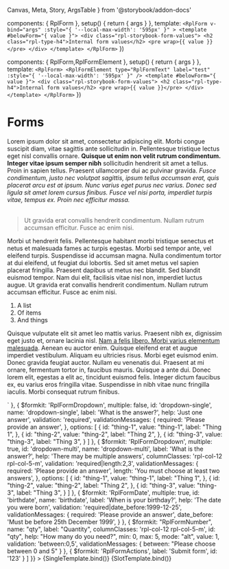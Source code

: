   Canvas,
  Meta,
  Story,
  ArgsTable
} from '@storybook/addon-docs'

  components: { RplForm },
  setup() {
    return { args }
  },
  template: `
    <RplForm
      v-bind="args"
      :style="{
        '--local-max-width': '595px'
      }"
    >
      <template #belowForm="{ value }">
        <div class="rpl-storybook-form-values">
          <h2 class="rpl-type-h4">Internal form values</h2>
          <pre wrap>{{ value }}</pre>
        </div>
      </template>
    </RplForm>
  `
})

  components: { RplForm,RplFormElement },
  setup() {
    return { args }
  },
  template: `
  <RplForm>
    <RplFormElement
      type="RplFormText"
      label="test"
      :style="{
        '--local-max-width': '595px'
      }"
    />
    <template #belowForm="{ value }">
      <div class="rpl-storybook-form-values">
        <h2 class="rpl-type-h4">Internal form values</h2>
        <pre wrap>{{ value }}</pre>
      </div>
    </template>
  </RplForm>
  `
})

<Meta title='Forms/Form' component={RplForm} />

# Forms

<ArgsTable of={RplForm} />

<Canvas>
  <Story
    name='Default'
    args={{
      id: 'test123form',
      schema: [
        {
          $formkit: 'RplFormText',
          name: 'long_enquiry',
          label: 'What kind of long enquiry do you have?',
          id: 'text',
          suffixIcon: 'icon-search',
          help: 'Do you need help?',
          validationLabel: 'enquiry',
          validation: 'required|length:0,20',
          columnClasses: 'rpl-col-6 rpl-col-3-m'
        },
        {
          $formkit: 'RplFormText',
          name: 'Text no icons',
          label: 'RplFormText Should you flush tissues down the toilet?',
          id: 'textnoicons',
          value: 'test content',
          help: 'Do you need help?',
          validation: 'required',
          columnClasses: 'rpl-col-12 rpl-col-5-m'
        },
        {
          $formkit: 'RplFormEmail',
          name: 'Text',
          label: 'Email',
          id: 'email',
          help: 'Add your work email',
          validation: 'required'
        },
        {
          $formkit: 'RplFormTel',
          name: 'tel',
          label: 'Mobile number',
          id: 'tel',
          help: 'Please enter a valid mobile number',
          validation:[['required'],['matches', /^(?:\+?(61))? ?(?:\((?=.*\)))?(0?[2-57-8])\)? ?(\d\d(?:[- ](?=\d{3})|(?!\d\d[- ]?\d[- ]))\d\d[- ]?\d[- ]?\d{3})$/]],
          validationMessages: {
            required: 'We require a mobile for verification purposes',
            matches: 'Please enter a valid mobile number'
          }
        },
        {
          $formkit: "RplFormText",
          name: "role",
          label: "Role",
          id: "role",
          help: "Enter your role",
          counter: "word",
          counterMin: 0,
          counterMax: 5,
          validation: [[['matches', /^\\W*(\\w+(\\W+|$)){0,5}$/]]],
          validationMessages: {
            matches: "You can enter a maximum of 5 words"
          }
        },
        {
          $formkit: 'RplFormTextarea',
          name: 'message',
          label: 'Message',
          id: 'message',
          help: 'Please enter a message',
          counter: 'character',
          counterMin: 10,
          counterMax: 50,
          validation: [['required'], ['length', 10, 50]],
          validationMessages: {
            required: 'The message field is required',
            matches: 'Please enter between 10 and 50 characters',
          }
        },
        {
          $formkit: 'RplFormCheckbox',
          id: 'single-checkbox',
          name: 'single-checkbox',
          label: 'How are you?',
          checkboxLabel: 'I am good thanks',
          help: 'A common human greeting',
          value: false,
          validation: 'accepted',
          validationMessages: {
            accepted: 'Please confirm that you are good thanks',
          }
        },
        {
          $formkit: 'RplFormCheckboxGroup',
          id: 'checkbox-group',
          name: 'checkbox-group',
          label: 'What is the answer?',
          help: 'There may be multiple answers',
          value: [],
          validation: 'required|length:2,3',
          validationMessages: {
            required: 'Please provide an answer',
            length: 'You must choose at least two answers',
          },
          options: [
            {
              id: "checkbox-group-thing-1",
              value: "thing-1",
              label: "Thing 1",
            },
            {
              id: "checkbox-group-thing-2",
              value: "thing-2",
              label: "Thing 2",
            },
            {
              id: "checkbox-group-thing-3",
              value: "thing-3",
              label: "Thing 3",
            }
          ]
        },
        {
          $formkit: 'RplFormRadioGroup',
          id: 'radio-group',
          name: 'radio-group',
          label: 'Favourite colour?',
          help: 'There is only one answer',
          value: 'undefined',
          validation: 'required',
          validationMessages: {
            required: 'Please choose a colour'
          },
          options: [
            {
              id: "radio-1",
              label: "Red",
              value: "red",
            },
            {
              id: "radio-2",
              label: "Green",
              value: "green",
            },
            {
              id: "radio-3",
              label: "Blue",
              value: "blue",
            }
          ]
        },
        {
          $formkit: 'RplFormOptionButtons',
          id: 'option-buttons',
          name: 'option-buttons',
          label: 'Favourite fruit?',
          help: 'What is it?',
          value: '',
          validation: 'required',
          validationMessages: {
            required: 'Please choose a fruit'
          },
          options: [
            {
              id: 'ob-1',
              label: 'Apple',
            },
            {
              id: 'ob-2',
              label: 'Oranges',
            },
            {
              id: 'ob-3',
              label: 'Pear',
            },
            {
              id: 'ob-4',
              label: 'Strawberries',
            },
            {
              id: 'ob-5',
              label: 'Watermelon',
            },
          ]
        },
        {
          $formkit: 'RplFormContent',
          html: `<p>Lorem ipsum dolor sit amet, consectetur adipiscing elit. Morbi congue suscipit diam, vitae sagittis ante sollicitudin in. Pellentesque tristique lectus eget nisl convallis ornare. <strong>Quisque ut enim non velit rutrum condimentum. Integer vitae ipsum semper nibh</strong> sollicitudin hendrerit sit amet a tellus. Proin in sapien tellus. Praesent ullamcorper dui ac pulvinar gravida.<em> Fusce condimentum, justo nec volutpat sagittis, ipsum tellus accumsan erat, quis placerat arcu est at ipsum. Nunc varius eget purus nec varius. Donec sed ligula sit amet lorem cursus finibus. Fusce vel nisi porta, imperdiet turpis vitae, tempus ex. Proin nec efficitur massa.</em><br />&nbsp;</p><blockquote><p>Ut gravida erat convallis hendrerit condimentum. Nullam rutrum accumsan efficitur. Fusce ac enim nisi.</p></blockquote><p>Morbi ut hendrerit felis. Pellentesque habitant morbi tristique senectus et netus et malesuada fames ac turpis egestas. Morbi sed tempor ante, vel eleifend turpis. Suspendisse id accumsan magna. Nulla condimentum tortor at dui eleifend, ut feugiat dui lobortis. Sed sit amet metus vel sapien placerat fringilla. Praesent dapibus ut metus nec blandit. Sed blandit euismod tempor. Nam dui elit, facilisis vitae nisl non, imperdiet luctus augue. Ut gravida erat convallis hendrerit condimentum. Nullam rutrum accumsan efficitur. Fusce ac enim nisi.</p><ol><li>A list</li><li>Of items</li><li>And things</li></ol><p>Quisque vulputate elit sit amet leo mattis varius. Praesent nibh ex, dignissim eget justo et, ornare lacinia nisl. <a href="https://google.com">Nam a felis libero. Morbi varius elementum malesuada</a>. Aenean eu auctor enim. Quisque eleifend erat et augue imperdiet vestibulum. Aliquam eu ultricies risus. Morbi eget euismod enim. Donec gravida feugiat auctor. Nullam eu venenatis dui. Praesent at mi ornare, fermentum tortor in, faucibus mauris. Quisque a ante dui. Donec lorem elit, egestas a elit ac, tincidunt euismod felis. Integer dictum faucibus ex, eu varius eros fringilla vitae. Suspendisse in nibh vitae nunc fringilla iaculis. Morbi consequat rutrum finibus.</p>`
        },
        {
          $formkit: 'RplFormDropdown',
          multiple: false,
          id: 'dropdown-single',
          name: 'dropdown-single',
          label: 'What is the answer?',
          help: 'Just one answer',
          validation: 'required',
          validationMessages: {
            required: 'Please provide an answer',
          },
          options: [
            {
              id: "thing-1",
              value: "thing-1",
              label: "Thing 1",
            },
            {
              id: "thing-2",
              value: "thing-2",
              label: "Thing 2",
            },
            {
              id: "thing-3",
              value: "thing-3",
              label: "Thing 3",
            }
          ]
        },
        {
          $formkit: 'RplFormDropdown',
          multiple: true,
          id: 'dropdown-multi',
          name: 'dropdown-multi',
          label: 'What is the answer?',
          help: 'There may be multiple answers',
          columnClasses: 'rpl-col-12 rpl-col-5-m',
          validation: 'required|length:2,3',
          validationMessages: {
            required: 'Please provide an answer',
            length: 'You must choose at least two answers',
          },
          options: [
            {
              id: "thing-1",
              value: "thing-1",
              label: "Thing 1",
            },
            {
              id: "thing-2",
              value: "thing-2",
              label: "Thing 2",
            },
            {
              id: "thing-3",
              value: "thing-3",
              label: "Thing 3",
            }
          ]
        },
        {
          $formkit: 'RplFormDate',
          multiple: true,
          id: 'birthdate',
          name: 'birthdate',
          label: 'When is your birthday?',
          help: 'The date you were born',
          validation: 'required|date_before:1999-12-25',
          validationMessages: {
            required: 'Please provide an answer',
            date_before: 'Must be before 25th December 1999',
          }
        },
        {
          $formkit: "RplFormNumber",
          name: "qty",
          label: "Quantity",
          columnClasses: 'rpl-col-12 rpl-col-5-m',
          id: "qty",
          help: "How many do you need?",
          min: 0,
          max: 5,
          mode: "alt",
          value: 1,
          validation: 'between:0,5',
          validationMessages: {
            between: "Please choose between 0 and 5"
          }
        },
        {
          $formkit: 'RplFormActions',
          label: 'Submit form',
          id: '123'
        }
      ]
    }}
  >
    {SingleTemplate.bind()}
  </Story>
</Canvas>

<Canvas>
  <Story name='With slots'>
    {SlotTemplate.bind()}
  </Story>
</Canvas>

